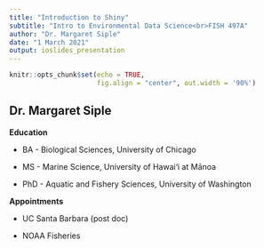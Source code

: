 ```yaml
---
title: "Introduction to Shiny"
subtitle: "Intro to Environmental Data Science<br>FISH 497A"
author: "Dr. Margaret Siple"
date: "1 March 2021"
output: ioslides_presentation
---
```



```r
knitr::opts_chunk$set(echo = TRUE, 
                      fig.align = "center", out.width = '90%')
```

## Dr. Margaret Siple

**Education**

* BA - Biological Sciences, University of Chicago

* MS - Marine Science, University of Hawai‘i at Mānoa

* PhD - Aquatic and Fishery Sciences, University of Washington

**Appointments**

* UC Santa Barbara (post doc)

* NOAA Fisheries




